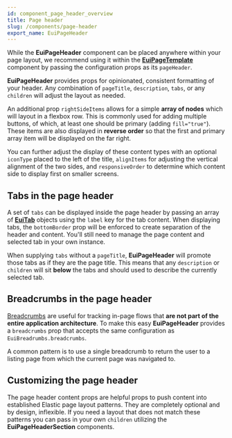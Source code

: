 ```yaml
---
id: component_page_header_overview
title: Page header
slug: /components/page-header
export_name: EuiPageHeader
---
```


While the **EuiPageHeader** component can be placed anywhere within your page layout, we recommend using it within
the [**EuiPageTemplate**](#/templates/page-template) component by passing the configuration props as its `pageHeader`.

**EuiPageHeader** provides props for opinionated, consistent formatting of your header.
Any combination of `pageTitle`, `description`, `tabs`, or any `children` will adjust the layout as needed.

An additional prop `rightSideItems` allows for a simple **array of nodes** which will layout in a flexbox row.
This is commonly used for adding multiple buttons, of which, at least one should be primary (adding `fill="true"`).
These items are also displayed in **reverse order** so that the first and primary array item will be displayed
on the far right.

You can further adjust the display of these content types with an optional `iconType` placed to the left of the title,
`alignItems` for adjusting the vertical alignment of the two sides, and `responsiveOrder` to determine which content
side to display first on smaller screens.


## Tabs in the page header

A set of `tabs` can be displayed inside the page header by passing an array of [**EuiTab**](#/navigation/tabs) objects
using the `label` key for the tab content. When displaying tabs, the `bottomBorder` prop will be enforced to create
separation of the header and content. You'll still need to manage the page content and selected
tab in your own instance.

When supplying `tabs` without a `pageTitle`, **EuiPageHeader** will promote those tabs as if they are the page title.
This means that any `description` or `children` will sit **below** the tabs and should used to describe
the currently selected tab.

## Breadcrumbs in the page header

[Breadcrumbs](#/navigation/breadcrumbs) are useful for tracking in-page flows that **are not part of the entire
application architecture**. To make this easy **EuiPageHeader** provides a `breadcrumbs` prop that accepts
the same configuration as `EuiBreadrumbs.breadcrumbs`.

A common pattern is to use a single breadcrumb to return the user to a listing page from which the current
page was navigated to.

## Customizing the page header

The page header content props are helpful props to push content into established Elastic page layout patterns.
They are completely optional and by design, inflexible. If you need a layout that does not match these patterns
you can pass in your own `children` utilizing the **EuiPageHeaderSection** components.
